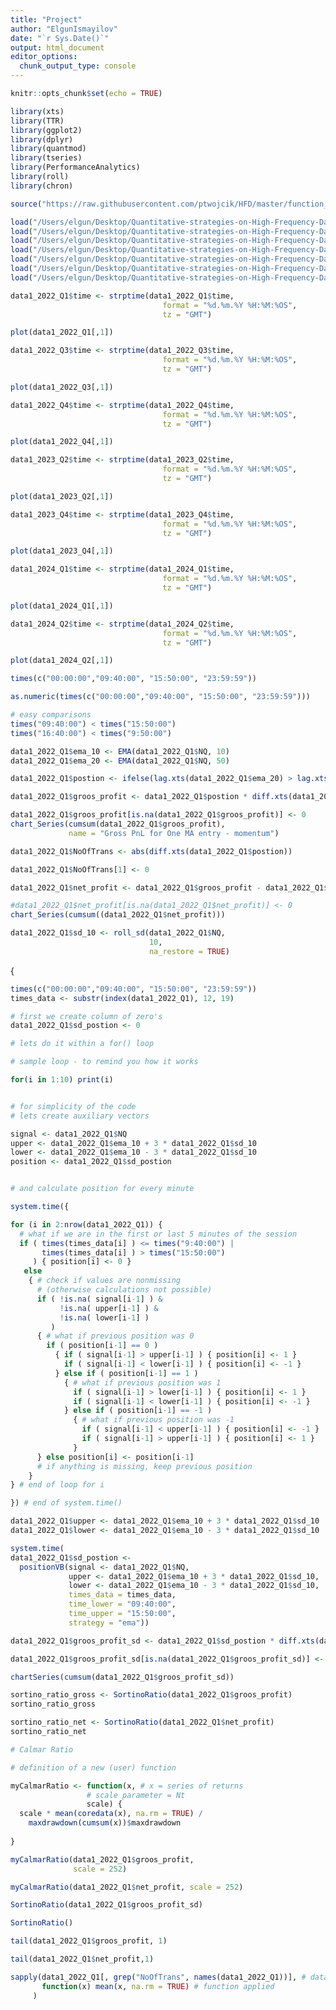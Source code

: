 ```yaml
---
title: "Project"
author: "ElgunIsmayilov"
date: "`r Sys.Date()`"
output: html_document
editor_options: 
  chunk_output_type: console
---
```


```r
knitr::opts_chunk$set(echo = TRUE)
```

```r
library(xts)
library(TTR)
library(ggplot2)
library(dplyr)
library(quantmod)
library(tseries)
library(PerformanceAnalytics)
library(roll)
library(chron) 
```

```r
source("https://raw.githubusercontent.com/ptwojcik/HFD/master/function_positionVB.R")
```

```r
load("/Users/elgun/Desktop/Quantitative-strategies-on-High-Frequency-Data/data/data1_2024_Q1.RData")
load("/Users/elgun/Desktop/Quantitative-strategies-on-High-Frequency-Data/data/data1_2024_Q2.RData")
load("/Users/elgun/Desktop/Quantitative-strategies-on-High-Frequency-Data/data/data1_2023_Q2.RData")
load("/Users/elgun/Desktop/Quantitative-strategies-on-High-Frequency-Data/data/data1_2023_Q4.RData")
load("/Users/elgun/Desktop/Quantitative-strategies-on-High-Frequency-Data/data/data1_2022_Q4.RData")
load("/Users/elgun/Desktop/Quantitative-strategies-on-High-Frequency-Data/data/data1_2022_Q3.RData")
load("/Users/elgun/Desktop/Quantitative-strategies-on-High-Frequency-Data/data/data1_2022_Q1.RData")

```

```r
data1_2022_Q1$time <- strptime(data1_2022_Q1$time, 
                                  format = "%d.%m.%Y %H:%M:%OS",
                                  tz = "GMT")
```

```r
plot(data1_2022_Q1[,1])
```

```r
data1_2022_Q3$time <- strptime(data1_2022_Q3$time, 
                                  format = "%d.%m.%Y %H:%M:%OS",
                                  tz = "GMT")
```

```r
plot(data1_2022_Q3[,1])
```

```r
data1_2022_Q4$time <- strptime(data1_2022_Q4$time, 
                                  format = "%d.%m.%Y %H:%M:%OS",
                                  tz = "GMT")
```

```r
plot(data1_2022_Q4[,1])
```

```r
data1_2023_Q2$time <- strptime(data1_2023_Q2$time, 
                                  format = "%d.%m.%Y %H:%M:%OS",
                                  tz = "GMT")
```

```r
plot(data1_2023_Q2[,1])
```

```r
data1_2023_Q4$time <- strptime(data1_2023_Q4$time, 
                                  format = "%d.%m.%Y %H:%M:%OS",
                                  tz = "GMT")
```

```r
plot(data1_2023_Q4[,1])
```

```r
data1_2024_Q1$time <- strptime(data1_2024_Q1$time, 
                                  format = "%d.%m.%Y %H:%M:%OS",
                                  tz = "GMT")
```

```r
plot(data1_2024_Q1[,1])
```

```r
data1_2024_Q2$time <- strptime(data1_2024_Q2$time, 
                                  format = "%d.%m.%Y %H:%M:%OS",
                                  tz = "GMT")
```

```r
plot(data1_2024_Q2[,1])
```

```r
times(c("00:00:00","09:40:00", "15:50:00", "23:59:59"))

as.numeric(times(c("00:00:00","09:40:00", "15:50:00", "23:59:59")))

# easy comparisons
times("09:40:00") < times("15:50:00")
times("16:40:00") < times("9:50:00")
```


```r
data1_2022_Q1$ema_10 <- EMA(data1_2022_Q1$NQ, 10)
data1_2022_Q1$ema_20 <- EMA(data1_2022_Q1$NQ, 50)
```


```r
data1_2022_Q1$postion <- ifelse(lag.xts(data1_2022_Q1$ema_20) > lag.xts(data1_2022_Q1$ema_10), -1, 1)

```

```r
data1_2022_Q1$groos_profit <- data1_2022_Q1$postion * diff.xts(data1_2022_Q1$NQ) * 50
```

```r
data1_2022_Q1$groos_profit[is.na(data1_2022_Q1$groos_profit)] <- 0
chart_Series(cumsum(data1_2022_Q1$groos_profit),
             name = "Gross PnL for One MA entry - momentum")
```

```r
data1_2022_Q1$NoOfTrans <- abs(diff.xts(data1_2022_Q1$postion))
```

```r
data1_2022_Q1$NoOfTrans[1] <- 0
```

```r
data1_2022_Q1$net_profit <- data1_2022_Q1$groos_profit - data1_2022_Q1$NoOfTrans * 12
```

```r
#data1_2022_Q1$net_profit[is.na(data1_2022_Q1$net_profit)] <- 0
chart_Series(cumsum((data1_2022_Q1$net_profit)))
```

```r
data1_2022_Q1$sd_10 <- roll_sd(data1_2022_Q1$NQ, 
                               10,
                               na_restore = TRUE)
```
{
```r
times(c("00:00:00","09:40:00", "15:50:00", "23:59:59"))
times_data <- substr(index(data1_2022_Q1), 12, 19)
```

```r
# first we create column of zero's
data1_2022_Q1$sd_postion <- 0

# lets do it within a for() loop 

# sample loop - to remind you how it works

for(i in 1:10) print(i)


# for simplicity of the code
# lets create auxiliary vectors 

signal <- data1_2022_Q1$NQ
upper <- data1_2022_Q1$ema_10 + 3 * data1_2022_Q1$sd_10
lower <- data1_2022_Q1$ema_10 - 3 * data1_2022_Q1$sd_10
position <- data1_2022_Q1$sd_postion


# and calculate position for every minute

system.time({

for (i in 2:nrow(data1_2022_Q1)) { 
  # what if we are in the first or last 5 minutes of the session
  if ( times(times_data[i] ) <= times("9:40:00") | 
       times(times_data[i] ) > times("15:50:00")
     ) { position[i] <- 0 }
   else
    { # check if values are nonmissing 
      # (otherwise calculations not possible)
      if ( !is.na( signal[i-1] ) & 
           !is.na( upper[i-1] ) & 
           !is.na( lower[i-1] )
         )
      { # what if previous position was 0
        if ( position[i-1] == 0 )
          { if ( signal[i-1] > upper[i-1] ) { position[i] <- 1 }
            if ( signal[i-1] < lower[i-1] ) { position[i] <- -1 }
          } else if ( position[i-1] == 1 )
            { # what if previous position was 1
              if ( signal[i-1] > lower[i-1] ) { position[i] <- 1 }
              if ( signal[i-1] < lower[i-1] ) { position[i] <- -1 }
            } else if ( position[i-1] == -1 )
              { # what if previous position was -1
                if ( signal[i-1] < upper[i-1] ) { position[i] <- -1 }
                if ( signal[i-1] > upper[i-1] ) { position[i] <- 1 }
              }
      } else position[i] <- position[i-1]
      # if anything is missing, keep previous position
    } 
} # end of loop for i

}) # end of system.time()


```

```r
data1_2022_Q1$upper <- data1_2022_Q1$ema_10 + 3 * data1_2022_Q1$sd_10
data1_2022_Q1$lower <- data1_2022_Q1$ema_10 - 3 * data1_2022_Q1$sd_10
```

```r
system.time(
data1_2022_Q1$sd_postion <- 
  positionVB(signal <- data1_2022_Q1$NQ,
             upper <- data1_2022_Q1$ema_10 + 3 * data1_2022_Q1$sd_10,
             lower <- data1_2022_Q1$ema_10 - 3 * data1_2022_Q1$sd_10,
             times_data = times_data,  
             time_lower = "09:40:00", 
             time_upper = "15:50:00", 
             strategy = "ema"))
```

```r
data1_2022_Q1$groos_profit_sd <- data1_2022_Q1$sd_postion * diff.xts(data1_2022_Q1$NQ) * 50
```

```r
data1_2022_Q1$groos_profit_sd[is.na(data1_2022_Q1$groos_profit_sd)] <- 0
```

```r
chartSeries(cumsum(data1_2022_Q1$groos_profit_sd))
```

```r
sortino_ratio_gross <- SortinoRatio(data1_2022_Q1$groos_profit)
sortino_ratio_gross
```

```r
sortino_ratio_net <- SortinoRatio(data1_2022_Q1$net_profit)
sortino_ratio_net
```

```r
# Calmar Ratio

# definition of a new (user) function

myCalmarRatio <- function(x, # x = series of returns
                 # scale parameter = Nt
                 scale) {
  scale * mean(coredata(x), na.rm = TRUE) / 
    maxdrawdown(cumsum(x))$maxdrawdown
  
}

```

```r
myCalmarRatio(data1_2022_Q1$groos_profit, 
              scale = 252)
```

```r
myCalmarRatio(data1_2022_Q1$net_profit, scale = 252)
```

```r
SortinoRatio(data1_2022_Q1$groos_profit_sd)

```

```r
SortinoRatio()
```

```r
tail(data1_2022_Q1$groos_profit, 1)
```

```r
tail(data1_2022_Q1$net_profit,1)

```

```r
sapply(data1_2022_Q1[, grep("NoOfTrans", names(data1_2022_Q1))], # data
       function(x) mean(x, na.rm = TRUE) # function applied
     )
```



